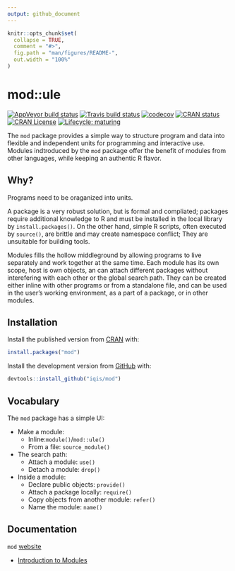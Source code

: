 ```yaml
---
output: github_document
---
```


<!-- README.md is generated from README.Rmd. Please edit that file -->

```r
knitr::opts_chunk$set(
  collapse = TRUE,
  comment = "#>",
  fig.path = "man/figures/README-",
  out.width = "100%"
)
```
# mod::ule

<!-- badges: start -->
  [![AppVeyor build status](https://ci.appveyor.com/api/projects/status/github/iqis/mod?branch=master&svg=true)](https://ci.appveyor.com/project/iqis/mod)
  [![Travis build status](https://travis-ci.org/iqis/mod.svg?branch=master)](https://travis-ci.org/iqis/mod)
  [![codecov](https://codecov.io/gh/iqis/mod/branch/master/graph/badge.svg)](https://codecov.io/gh/iqis/mod)
[![CRAN status](https://www.r-pkg.org/badges/version/mod)](https://cran.r-project.org/package=mod)
[![CRAN License](https://img.shields.io/cran/l/mod)](https://cran.r-project.org/web/licenses/GPL-3)
  [![Lifecycle: maturing](https://img.shields.io/badge/lifecycle-maturing-blue.svg)](https://www.tidyverse.org/lifecycle/#maturing)
<!-- badges: end -->

The `mod` package provides a simple way to structure program and data into flexible and independent units for programming and interactive use. Modules indtroduced by the `mod` package offer the benefit of modules from other languages, while keeping an authentic R flavor.

## Why?
Programs need to be oraganized into units. 

A package is a very robust solution, but is formal and compliated; packages require additional knowledge to R and must be installed in the local library by `install.packages()`. On the other hand, simple R scripts, often executed by `source()`, are brittle and may create namespace conflict; They are unsuitable for building tools.

Modules fills the hollow middleground by allowing programs to live separately and work together at the same time. Each module has its own scope, host is own objects, an can attach different packages without interefering with each other or the global search path. They can be created either inline with other programs or from a standalone file, and can be used in the user's working environment, as a part of a package, or in other modules. 


## Installation

Install the published version from [CRAN](https://CRAN.R-project.org/package=mod) with:

```r
install.packages("mod")
```

Install the development version from [GitHub](https://github.com/) with:

``` r
devtools::install_github("iqis/mod")
```

## Vocabulary

The `mod` package has a simple UI:

- Make a module:
  - Inline:`module()`/`mod::ule()` 
  - From a file: `source_module()`

- The search path:
  - Attach a module: `use()`
  - Detach a module: `drop()`
  
- Inside a module:
  - Declare public objects: `provide()`
  - Attach a package locally: `require()`
  - Copy objects from another module: `refer()`
  - Name the module: `name()`

## Documentation
`mod` [website](https://iqis.github.io/mod)

- [Introduction to Modules](https://iqis.github.io/mod/articles/introduction.html)
